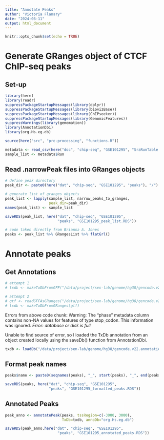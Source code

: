 ```yaml
---
title: "Annotate Peaks"
author: "Victoria Flanary"
date: "2024-03-11"
output: html_document
---
```


```r
knitr::opts_chunk$set(echo = TRUE)
```

# Generate GRanges object of CTCF ChIP-seq peaks
## Set-up
```r
library(here)
library(readr)
suppressPackageStartupMessages(library(dplyr))
suppressPackageStartupMessages(library(biovizBase))
suppressPackageStartupMessages(library(ChIPseeker))
suppressPackageStartupMessages(library(GenomicFeatures))
suppressWarnings(library(genomation))
library(AnnotationDbi)
library(org.Hs.eg.db)
```

```r
source(here("src", "pre-processing", "functions.R"))
```

```r
metadata <- read_csv(here("doc", "chip-seq", "GSE101295", "SraRunTable.txt"))
sample_list <- metadata$Run
```

## Read .narrowPeak files into GRanges objects 
```r
# define peak directory
peak_dir <- paste0(here("dat", "chip-seq", "GSE101295", "peaks"), "/")

# generate list of granges objects
peak_list <- lapply(sample_list, narrow_peaks_to_granges, 
                    peak_dir=peak_dir)
names(peak_list) <- sample_list
```

```r
saveRDS(peak_list, here("dat", "chip-seq", "GSE101295", 
                        "peaks", "GSE101295_peak_list.RDS"))
```

```r
# code taken directly from Brianna A. Jones
peaks <- peak_list %>% GRangesList %>% flatGrl()
```

# Annotate peaks 
## Get Annotations
```r
# attempt 1
# txdb <- makeTxDbFromGFF("/data/project/sen-lab/genome/hg38/gencode.v22.annotation.gtf")

# attempt 2
# gtf <- readGFFAsGRanges("/data/project/sen-lab/genome/hg38/gencode.v22.annotation.gtf")
# txdb <- makeTxDbFromGRanges(gtf)
```

Errors from above code chunk: 
Warning: The "phase" metadata column contains non-NA values for features of type stop_codon. This information was ignored.
*Error: database or disk is full*

Unable to find source of error, so I loaded the TxDb annotation from an object created locally using the saveDb() function from AnnotationDbi.

```r
txdb <- loadDb("/data/project/sen-lab/genome/hg38/gencode.v22.annotation.txdb")
```

## Format peak names
```r
peaks$name <- paste0(seqnames(peaks), "_", start(peaks), "_", end(peaks))
```

```r
saveRDS(peaks, here("dat", "chip-seq", "GSE101295", 
                    "peaks", "GSE101295_formatted_peaks.RDS"))
```

## Annotated Peaks
```r
peak_anno <- annotatePeak(peaks, tssRegion=c(-3000, 3000),
                          TxDb=txdb, annoDb="org.Hs.eg.db")
```

```r
saveRDS(peak_anno,here("dat", "chip-seq", "GSE101295", 
                        "peaks", "GSE101295_annotated_peaks.RDS"))
```
